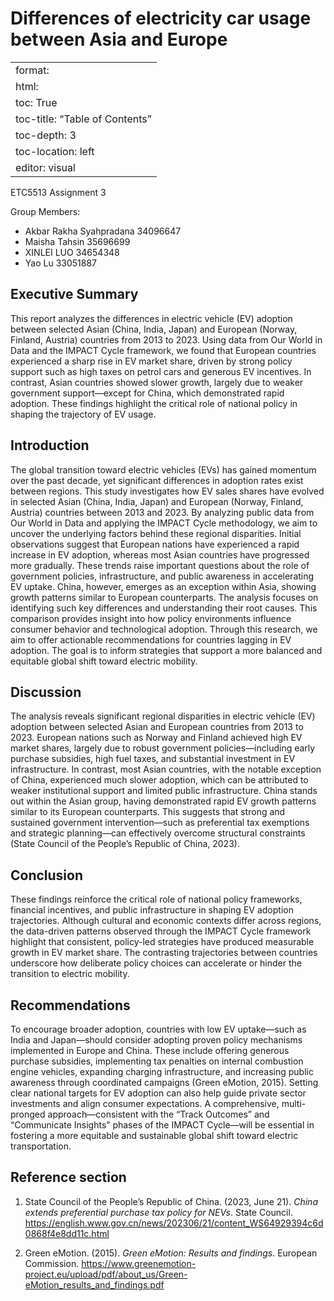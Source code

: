 # **Differences of electricity car usage between Asia and Europe**

---
format:
  html:
    toc: True
    toc-title: "Table of Contents"
    toc-depth: 3
    toc-location: left
editor: visual
---

ETC5513 Assignment 3

Group Members:

* Akbar Rakha Syahpradana 34096647
* Maisha Tahsin 35696699
* XINLEI LUO 34654348
* Yao Lu 33051887



## Executive Summary
This report analyzes the differences in electric vehicle (EV) adoption between selected Asian (China, India, Japan) and European (Norway, Finland, Austria) countries from 2013 to 2023. Using data from Our World in Data and the IMPACT Cycle framework, we found that European countries experienced a sharp rise in EV market share, driven by strong policy support such as high taxes on petrol cars and generous EV incentives. In contrast, Asian countries showed slower growth, largely due to weaker government support—except for China, which demonstrated rapid adoption. These findings highlight the critical role of national policy in shaping the trajectory of EV usage.

## Introduction

The global transition toward electric vehicles (EVs) has gained momentum over the past decade, yet significant differences in adoption rates exist between regions. This study investigates how EV sales shares have evolved in selected Asian (China, India, Japan) and European (Norway, Finland, Austria) countries between 2013 and 2023. By analyzing public data from Our World in Data and applying the IMPACT Cycle methodology, we aim to uncover the underlying factors behind these regional disparities. Initial observations suggest that European nations have experienced a rapid increase in EV adoption, whereas most Asian countries have progressed more gradually. These trends raise important questions about the role of government policies, infrastructure, and public awareness in accelerating EV uptake. China, however, emerges as an exception within Asia, showing growth patterns similar to European counterparts. The analysis focuses on identifying such key differences and understanding their root causes. This comparison provides insight into how policy environments influence consumer behavior and technological adoption. Through this research, we aim to offer actionable recommendations for countries lagging in EV adoption. The goal is to inform strategies that support a more balanced and equitable global shift toward electric mobility.


## Discussion
The analysis reveals significant regional disparities in electric vehicle (EV) adoption between selected Asian and European countries from 2013 to 2023. European nations such as Norway and Finland achieved high EV market shares, largely due to robust government policies—including early purchase subsidies, high fuel taxes, and substantial investment in EV infrastructure. In contrast, most Asian countries, with the notable exception of China, experienced much slower adoption, which can be attributed to weaker institutional support and limited public infrastructure. China stands out within the Asian group, having demonstrated rapid EV growth patterns similar to its European counterparts. This suggests that strong and sustained government intervention—such as preferential tax exemptions and strategic planning—can effectively overcome structural constraints (State Council of the People’s Republic of China, 2023).

## Conclusion
These findings reinforce the critical role of national policy frameworks, financial incentives, and public infrastructure in shaping EV adoption trajectories. Although cultural and economic contexts differ across regions, the data-driven patterns observed through the IMPACT Cycle framework highlight that consistent, policy-led strategies have produced measurable growth in EV market share. The contrasting trajectories between countries underscore how deliberate policy choices can accelerate or hinder the transition to electric mobility.

## Recommendations
To encourage broader adoption, countries with low EV uptake—such as India and Japan—should consider adopting proven policy mechanisms implemented in Europe and China. These include offering generous purchase subsidies, implementing tax penalties on internal combustion engine vehicles, expanding charging infrastructure, and increasing public awareness through coordinated campaigns (Green eMotion, 2015). Setting clear national targets for EV adoption can also help guide private sector investments and align consumer expectations. A comprehensive, multi-pronged approach—consistent with the “Track Outcomes” and “Communicate Insights” phases of the IMPACT Cycle—will be essential in fostering a more equitable and sustainable global shift toward electric transportation.

## Reference section
1. State Council of the People’s Republic of China. (2023, June 21). *China extends preferential purchase tax policy for NEVs*. State Council. <https://english.www.gov.cn/news/202306/21/content_WS64929394c6d0868f4e8dd11c.html>

2. Green eMotion. (2015). *Green eMotion: Results and findings*. European Commission. <https://www.greenemotion-project.eu/upload/pdf/about_us/Green-eMotion_results_and_findings.pdf>
